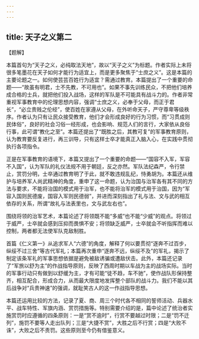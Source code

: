 ```yaml
---
---
---
```

title: 天子之义第二
---




【题解】



本篇首句为“天子之义，必纯取法天地”，故以“天子之义”为标题。作者实际上未将很多笔墨花在天子如何才能行为适宜上，而是更多聚焦于“士庶之义”。这是本篇的主要论题之一。如何使芸芸百姓行为适宜？需通过教育。本篇提出了一个重要的命题——“故虽有明君，士不先教，不可用也”。如果不事先训练民众，不把他们培养成合格的士兵，就把他们投入战场，这样的军队是不可能具有战斗力的。作者非常重视军事教育中的伦理思想内容，强调“士庶之义，必奉于父母，而正于君长”，“必立贵贱之伦经”，使百姓在家遵从父母，在外听命天子，严守尊卑等级秩序。作者认为只有让民众接受教育，他们才会形成良好的行为习惯，而“习贯成则民体俗”，良好的社会习俗一经形成，也会影响、规范人们的言行，大家依从良俗行事，此可谓“教化之至”。本篇还提出了“既胜之后，其教可复”的军事教育原则，认为教育要反复进行，再三训导，只有这样士卒才能真正入脑入心，在实践中贯彻执行各项指令。

正是在军事教育的语境下，本篇又提出了一个重要的命题——“国容不入军，军容不入国”，认为军队的礼仪法规不用于朝廷，反之亦然。军队法纪森严，令行禁止，赏罚分明，士卒通过教育明了于此，就不敢违规乱纪，恃勇胡为。本篇还从维护与培养军人尚武精神的角度，重申了这一命题，认为治国与治军各有其不同的方法与要求，不能将治国的模式用于治军，也不能将治军的模式用于治国，因为“军容入国则民德废，国容入军则民德弱”，并进而深刻指出了礼与法、文与武的相互依存的关系，所谓“故礼与法表里也，文与武左右也”。

围绕将领的治军艺术，本篇论述了将领既不能“多威”也不能“少威”的观点。将领过于威严，士卒就会感到压抑而畏惧不安；将领缺乏威严，士卒就会不听指挥而难以控制，两者都无法使军队克敌制胜。

首篇《仁义第一》从追求军人“六德”的角度，解释了何以要贯彻“逐奔不过百步，纵绥不过三舍”等古代军礼；本篇再次重申“逐奔不远，纵绥不及”的军礼，揭示了制定该条军礼的军事思想依据是避免被敌诱骗或遭敌伏击。此外，本篇还记录了“军旅以舒为主”的作战指导原则，反映了西周时期以车战为主的战场实际。当时的军事行动只有做到以舒缓为主，才有可能“徒不趋，车不驰”，使作战队形保持整齐，相互配合，形成合力，从而最大限度地发挥整个部队的战斗力。我们不能以其后战争对“兵贵神速”的强调，就耻笑古人的这一作战指导思想。

本篇还运用比较的方法，记录了夏、商、周三个时代各不相同的誓师活动、兵器水平、战车特性、军旗内涵、赏罚措施等。特别需要介绍的是，篇中论述了统治者实施赏罚时应遵循的四条原则：一是“赏不逾时”，行赏不要越过时限；二是“罚不迁列”，施罚不要等人走出队列；三是“大捷不赏”，大胜之后不行赏；四是“大败不诛”，大败之后不责罚。这些原则至今仍有借鉴意义。